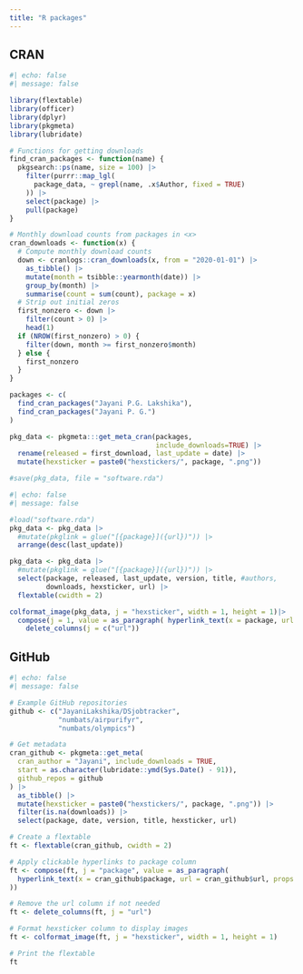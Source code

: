 ```yaml
---
title: "R packages"
---
```


## CRAN

```r
#| echo: false
#| message: false

library(flextable)
library(officer)
library(dplyr)
library(pkgmeta)
library(lubridate)

# Functions for getting downloads
find_cran_packages <- function(name) {
  pkgsearch::ps(name, size = 100) |>
    filter(purrr::map_lgl(
      package_data, ~ grepl(name, .x$Author, fixed = TRUE)
    )) |>
    select(package) |>
    pull(package)
}

# Monthly download counts from packages in <x>
cran_downloads <- function(x) {
  # Compute monthly download counts
  down <- cranlogs::cran_downloads(x, from = "2020-01-01") |>
    as_tibble() |>
    mutate(month = tsibble::yearmonth(date)) |>
    group_by(month) |>
    summarise(count = sum(count), package = x)
  # Strip out initial zeros
  first_nonzero <- down |>
    filter(count > 0) |>
    head(1)
  if (NROW(first_nonzero) > 0) {
    filter(down, month >= first_nonzero$month)
  } else {
    first_nonzero
  }
}

packages <- c(    
  find_cran_packages("Jayani P.G. Lakshika"),
  find_cran_packages("Jayani P. G.")
)

pkg_data <- pkgmeta:::get_meta_cran(packages, 
                                    include_downloads=TRUE) |>
  rename(released = first_download, last_update = date) |>
  mutate(hexsticker = paste0("hexstickers/", package, ".png"))

#save(pkg_data, file = "software.rda")
```

```r
#| echo: false
#| message: false

#load("software.rda")
pkg_data <- pkg_data |>
  #mutate(pkglink = glue("[{package}]({url})")) |>
  arrange(desc(last_update))

pkg_data <- pkg_data |>
  #mutate(pkglink = glue("[{package}]({url})")) |> 
  select(package, released, last_update, version, title, #authors, 
         downloads, hexsticker, url) |>
  flextable(cwidth = 2) 

colformat_image(pkg_data, j = "hexsticker", width = 1, height = 1)|>
  compose(j = 1, value = as_paragraph( hyperlink_text(x = package, url = url, props = fp_text(color = "#376C98")))) |>
    delete_columns(j = c("url")) 

```

## GitHub

```r
#| echo: false
#| message: false

# Example GitHub repositories
github <- c("JayaniLakshika/DSjobtracker", 
            "numbats/airpurifyr",
            "numbats/olympics")

# Get metadata
cran_github <- pkgmeta::get_meta(
  cran_author = "Jayani", include_downloads = TRUE,
  start = as.character(lubridate::ymd(Sys.Date() - 91)),
  github_repos = github
) |>
  as_tibble() |>
  mutate(hexsticker = paste0("hexstickers/", package, ".png")) |>
  filter(is.na(downloads)) |>
  select(package, date, version, title, hexsticker, url)

# Create a flextable
ft <- flextable(cran_github, cwidth = 2)

# Apply clickable hyperlinks to package column
ft <- compose(ft, j = "package", value = as_paragraph(
  hyperlink_text(x = cran_github$package, url = cran_github$url, props = fp_text(color = "#376C98"))
))

# Remove the url column if not needed
ft <- delete_columns(ft, j = "url")

# Format hexsticker column to display images
ft <- colformat_image(ft, j = "hexsticker", width = 1, height = 1)

# Print the flextable
ft

```
